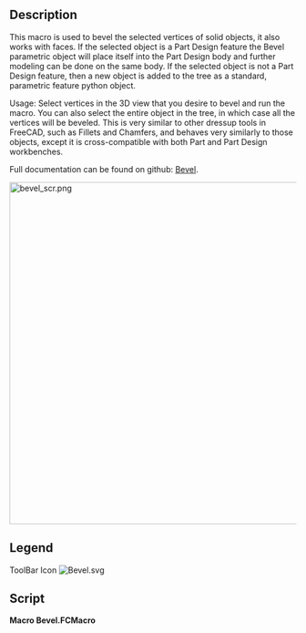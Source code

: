<languages/>
<translate>

<!--T:7-->
{{Macro
|Name=Macro Bevel
|Icon=Bevel.svg
|Description=Bevel selected vertices of solid objects, parametric, compatible with Part Design
|Author=TheMarkster
|Version=0.2022.04.06b
|Date=2022-04-06
|FCVersion=Python 3 versions
|Download=[https://wiki.freecad.org/File:bevel.svg ToolBar Icon]
|SeeAlso=
|Links=[https://github.com/mwganson/Bevel Full Documentation on Github]
}}

== Description == <!--T:8-->

<!--T:9-->
This macro is used to bevel the selected vertices of solid objects, it also works with faces. If the selected object is a Part Design feature the Bevel parametric object will place itself into the Part Design body and further modeling can be done on the same body. If the selected object is not a Part Design feature, then a new object is added to the tree as a standard, parametric feature python object.

<!--T:10-->
Usage: Select vertices in the 3D view that you desire to bevel and run the macro. You can also select the entire object in the tree, in which case all the vertices will be beveled. This is very similar to other dressup tools in FreeCAD, such as Fillets and Chamfers, and behaves very similarly to those objects, except it is cross-compatible with both Part and Part Design workbenches.

<!--T:11-->
Full documentation can be found on github: [https://github.com/mwganson/Bevel Bevel].

</translate>
[[File:bevel_scr.png|600px]]
<translate>
<!--T:6-->
{{Caption|Macro Bevel screenshot‎}}

== Legend == <!--T:12-->

</translate>
{{Codeextralink|https://gist.github.com/mwganson/25ee4dc925c8bcf1182bd9979025ed2d/raw/db5e9ecdba031bc743a9bd1e3a39e257ee523abc/Bevel.FCMacro|Bevel.FCMacro}}
<translate>

<!--T:13-->
ToolBar Icon
</translate>
[[Image:Bevel.svg]]
<translate>

== Script == <!--T:14-->

</translate>
'''Macro Bevel.FCMacro'''

{{CodeDownload|https://gist.github.com/mwganson/25ee4dc925c8bcf1182bd9979025ed2d|Bevel.FCMacro}}
